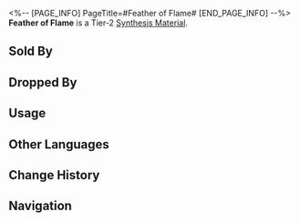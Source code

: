 <%-- [PAGE_INFO]
PageTitle=#Feather of Flame#
[END_PAGE_INFO] --%>
{{Item Infobox
|id          = 181004
|image       = Item Feather of Flame.png{{subst:void|<!--$UPLOAD:<<SpriteOutput/ItemFigures/181004.png>-<Item Feather of Flame.png>-<Item Icons>>-->}}
|type        = Synthesis Material
|invCategory = Other Materials
|rarity      = 2
|effect      = 
|description = Tier 2 Synthesis Material
|source1     = [[Cloudford: Mara-Struck Soldiers or other enemies]]
|source2     = [[Found in destructible objects in Jarilo-VI]]
|source3     = [[Administrative District Shop]]
}}
{{Description|Warm dark feather with a weak ember at its tip.<br />Sparks trail the feather as it's waved around.<br /><br />''"The legend of the Phoenix spreads far throughout the entire universe..."''}}
'''Feather of Flame''' is a Tier-2 [[Synthesis Material]].

==Sold By==
{{Shop Availability}}

==Dropped By==
{{Dropped By}}

==Usage==
{{Craft Usage}}

==Other Languages==
{{Other Languages
|en   = Feather of Flame
|zhs  = 火之翎
|zht  = 火之翎
|ja   = 火の羽根
|ko   = 화염 깃털
|es   = Pluma del fuego
|fr   = Plume de flamme
|ru   = Перо пламени
|th   = Feather of Flame
|vi   = Lông Vũ Lửa
|de   = Feder der Flamme
|id   = Feather of Flame
|pt   = Pena de Chama
}}

==Change History==
{{Change History|1.0}}

==Navigation==
{{Synthesis Material Navbox}}